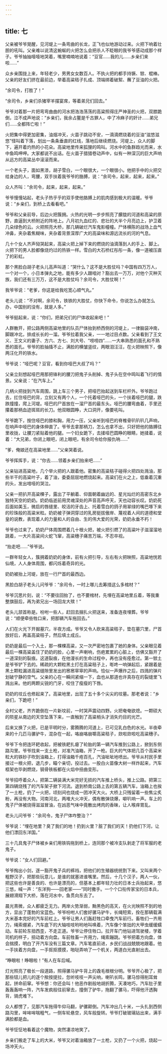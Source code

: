 ```yaml
---
---
---
```

title: 七
---




父亲被爷爷晃醒，见河堤上一条弯曲的长龙，正飞也似地游动过来。火把下响着壮胆的吼叫。父亲难以说清这蜿蜒的火把怎么会把杀人不眨眼的我爷爷感动成那个样子。爷爷抽抽噎噎地哭着，嘴里喃喃地说着：“豆官……我的儿……乡亲们来啦……”

众乡亲围拢上来，年轻老少，男男女女数百人。不执火把的都手持镢、锨、棍棒。父亲的好友们挤在最前边，举着高粱秸子扎成、顶端绑着破絮、蘸了豆油的火把。

“余司令，打胜了！”

“余司令，乡亲们杀猪宰羊摆宴席，等着弟兄们回去。”

爷爷对着那一片把弯弯曲曲的河水把浩浩荡荡的高粱照得庄严神圣的火把，双膝跪倒，泣不成声地说：“乡亲们，我余占鳌是千古罪人，中了冷麻子的奸计……弟兄们……全都阵亡啦！”

火把集中得更加密集，油烟冲天，火苗子跳动不安，一滴滴燃烧着的豆油“滋悠滋悠”怪叫着下落，划出一条条垂直的红线，落地后继续燃烧。河堤上，众人的脚下，遍开着灼热的小花朵。高粱地里传来狐狸的鸣叫。河水中的鱼群趋光而来，水中鱼鸣呷呷。大家都说不出话。在火苗子猎猎卷动声中，似有一种深沉的巨大声响从远方的高粱丛中滚滚而来。

一个老头子，面如黑漆，胡子雪白，一个眼很大，一个眼很小。他把手中的火把交给身边的人，弯腰，双手扶着我爷爷的胳膊，说：“余司令，起来，起来，起来。”

众人齐叫：“余司令，起来，起来，起来。”

爷爷慢慢站起，老头子热乎乎的双手使他胳膊上的肌肉感到极大的温暖。爷爷说：“乡亲们，到桥上去看看吧。”

爷爷和父亲前导，后边火把簇拥。火热的光明一步步照亮了朦胧的河道和高粱的原野，直逼到大桥附近的阵地上。八月初九血红的、悲壮的大半个月亮边上，护卫着几朵绿色的云。火把照亮大桥，那几辆破烂汽车鬼影幢幢。尸体横陈的战场上血气冲鼻，夹杂着焦糊味，夹杂着背景深厚广大的高粱味和源远流长的河的气息。

几十个女人齐声恸哭起来，高粱火把上掉下来的燃烧的油滴落到人的手上、脚上。火把下的男人脸都像烧灼过的热铁一样。雪白的大石桥红彤彤一条，像一道被压直了的彩虹。

那个黑脸白胡子老头儿高声叫道：“哭什么？这不是大胜仗吗？中国有四万万人，一个对一个，小日本弹丸之地，能有多少人跟咱对？豁出去一万万，对他个灭种灭族，我们还有三万万，这不是大胜仗吗？余司令，大胜仗啊！”

我爷爷说：“老爹，你这是给我吃宽心顺气丸。”

老头儿说：“不对啊，余司令，铁铁的大胜仗，你快下命令，你说怎么办就怎么办，中国别的没有，就是人多。”

爷爷挺起来，说：“你们，把弟兄们的尸体收起来吧！”

人群散开，把公路两侧高粱地里的队员尸体抬到桥西侧的河堤上，一律脑袋冲南，脚跟冲北，排成长长的一溜。爷爷拉着我父亲，一一地过目点数。父亲看到了王文义、王文义的妻子、方六、方七、刘大号、“唠唠四”……一大串熟悉的面孔和不熟悉的面孔。爷爷的脸抽搐不止，满脸的横皱竖纹，两眼泪汪汪，在火把映照下，像两汪化开的铁水。

爷爷说：“哑巴呢？豆官，看到你哑巴大叔了吗？”

父亲立刻想起哑巴用那把锋利的腰刀把鬼子头削掉、鬼子头在空中鸣叫着飞行的情景。父亲说：“在汽车上。”

几柄火把拢到汽车周围，跳上车三个男子，把哑巴抬起送到车栏杆外。爷爷跑过去，扛住哑巴的背，立刻又有两个人，一个托着哑巴的头，一个扶着哑巴的腿，跌跌撞撞，爬上河堤。哑巴的尸首放在一溜尸首的最东头。哑巴的腰弯曲着，手里还攥着那柄血迹斑斑的长刀。他双眼圆睁，大口洞开，像要吼叫。

爷爷跪下，按住哑巴的膝和胸，用力一压，父亲听到哑巴的脊椎骨叭叭叭几声响，在响声中哑巴的身体伸直了。爷爷去拿那柄刀，怎么也拿不出，只好把他的胳膊往里收拢，让腰刀紧贴着他的腿。一个妇女跪下，去揉哑巴圆睁的眼睛，她揉着，说着：“大兄弟，你闭上眼吧，闭上眼吧，有余司令给你报仇呐……”

“爹，俺娘还在高粱地里……”父亲哭着说。

爷爷挥挥手，说：“你去……领着乡亲们抬来吧……”

父亲钻进高粱地，几个举火把的人跟着他。密集的高粱秸子碰得火把四处溅油，那些半干的高粱叶子，着了油，委委屈屈地燃烧起来。高粱们在火之上，低垂着沉重的头，发出喑哑的哭泣。

父亲一把扒开高粱稞子，露出了平躺着、仰面朝着幽远的、星光灿烂的高密东北乡独特天空的奶奶。奶奶临逝前用灵魂深处的声音高声呼天，天也动容长叹。奶奶死后面如美玉，微启的唇缝里、皎洁的牙齿上、托着雪白的鸽子用翠绿的嘴巴啄下来的珍珠般的高粱米粒。奶奶被子弹洞穿过的乳房挺拔傲岸、蔑视着人间的道德和堂皇的说教，表现着人的力量和人的自由、生的伟大爱的光荣，奶奶永垂不朽！

爷爷也过来了。奶奶尸体周围燃着几十根火把，被火把引燃了的高粱叶子滋溜溜地跳着，一大片高粱间火蛇飞窜，高粱穗子痛苦万端，不忍卒视。

“抬走吧……”爷爷说。

一群年轻女人，簇拥着奶奶的身体，前有火把引导，左右有火把映照，高粱地恍若仙境，人人身体周围，都闪烁着奇异的光。

奶奶被抬上河堤，放在一行尸首的最西边。

黑脸白胡子老头儿问爷爷：“余司令，一时上哪儿去筹措这么多棺材？”

爷爷沉思片刻，说：“不要往回抬了，也不要棺材，先埋在高粱地里丘着，等我重整旗鼓后，再为弟兄出一场回龙大殡！”

老头儿颔首称是。吩咐一些人，赶回去捆扎火把送来，准备连夜埋葬。爷爷说：“顺便牵些牲口来，把那辆汽车拖回去。”

人们在火光下开掘墓穴，半夜方成。爷爷又令人砍来高粱秸子，垫在墓穴里，尸首放好后，再盖高粱秸子，然后填土成丘。

奶奶是最后一个入土，那一棵棵高粱，又一次严密地包裹了她的身体。父亲眼见着最后一棵高粱盖住了奶奶的脸，心里一声喇响，伤疤累累的心脏上，仿佛又豁开了一道深刻的裂痕。这道裂痕，在他漫长的生命过程中，再也没有痊愈过。第一锨土是爷爷铲下去的。稀疏的大颗粒黑土打在高粱秸子上，嘭咚一响弹起后，紧跟着是黑土颗粒漏进高粱缝隙里发出的窸窸窣窣的声响。恰似一声爆炸之后，四溅的弹片划破宁静的空气。父亲的心在一瞬间紧缩一下，血也从那道也许真存在的裂缝里飞溅出来。他的两颗尖锐的门牙，咬住了瘦瘦的下唇。

奶奶的坟丘也修起来了。高粱地里，出现了五十多个尖尖的坟墓。那老者说：“乡亲们，下跪吧！”

全村父老，齐齐跪倒在一片新坟前，一时哭声震动四野。火把奄奄欲熄。一颗硕大的陨星从南边的天空坠落下来，一直触到了高粱梢头才消失灼目的光芒。

后来又换了火把，已是平明时分，雾腾腾的河道上，已可见乳白色的水光。半夜牵来的十几匹马骡驴牛，混杂在一起，咯崩咯崩嚼高粱秸子，欻啦欻啦吃高粱穗子。

爷爷下令把连环耙收起，把被铁耙扎瘪了轮胎的第一辆汽车推到公路上，掀到东侧路沟里。爷爷找来一支土枪，对准汽油箱，开了一枪。巨大的气体把几百个高粱米粒大的铁砂子吹到油箱上，打得油箱千疮百孔，汽油呲呲地喷出。爷爷从村民手里接过一根火把，退几步，瞄个亲切，投过去。一股白火苗像大树一样炸起来，汽车框架也毕剥燃烧，钢骨铁板都在火焰中扭曲变形。

爷爷招呼着众人，把第二辆装满大米完好无损的汽车推上桥头，推上公路。把第三第四辆烧残了的汽车架子掀下河流。退到桥南公路上去的第五辆汽车，油箱上也挨了一土枪，扔了一火把，顷刻间也烧成一团冲天大火。大桥上只残留着一些焦尘炙粉，再没有大物。河南河北，两堆大火冲天，偶有散弹烧爆，噼叭响一声。车上的鬼子尸体被烧得滋滋冒油，在凶恶气味中竟散出烤肉的香昧，让人喉痒胃乱。

老头儿问爷爷：“余司令，鬼子尸体咋整治？”

爷爷说：“埋在地里？臭了我们的地！扔到火里？脏了我们的天！扔他们下河，让他们漂回东洋国。”

三十几具鬼子尸体被乡亲们用铁钩拖到桥上，连同那个被冷支队剥走了将军服的老鬼子。

爷爷说：“女人们回避。”

爷爷掏出小剑，逐一豁开鬼子兵的裤裆，把他们的生殖器统统割下来。又叫来两个粗野汉子，把那些玩意儿，是谁的就塞进谁嘴里。然后，十几个汉子，两人一伙，把这些也许是善良的、也许是漂亮的，但基本上都年轻力壮的日本士兵抬起来，悠三悠，喊一声：“东洋狗——回老家——”同时撒手。一个个口衔传家宝的日本兵，展翅滑翔下大桥，落在河水中，鱼贯向东去了。

晨光熹微，众人都疲乏无力。两岸火势渐弱，黝黑色的高天，在火光映照不到的地方，显出了蓬勃的宝蓝色。爷爷吩咐人们套好骡马驴牛，长绳短索，拴在那辆载满大米基本完好的汽车前杠上。爷爷让男人们轰赶牲口牵曳汽车前行。畜牲们一齐用力，绳索绷紧，汽车底下的大轴吱吱哟哟地叫唤着，汽车像个笨拙的大甲虫缓缓蠕动。车前轮东扭西歪，不走正道。爷爷让停住牲口。拉开车门他钻进驾驶楼，学着司机的样子，扭动着方向盘。车前牲畜一齐用力，绳索蹦跳。爷爷把着方向盘，体会揣摸，明白了开汽车没有三篇文章。汽车笔直前进，乡民们战战兢兢地跟着。他一手扶着方向盘，一手抠抠摸摸，啪哒弄响了一个机关，两道白光直射出去。

“睁眼啦！睁眼啦！”有人在车后喊。

灯光照亮了极长一段道路，照得骡马驴牛背上的毳毛根根分明。爷爷开心极了，把那些钮儿把儿的逐个揿按提拉，忽听吱吱一声尖响，喇叭长鸣，骡马惊得削耳耸起，拼命前窜。爷爷想：你还会叫！他恶作剧般地胡折腾，天凑地巧，汽车肚子里轰轰轰响一阵，汽车发疯般往前窜去，撞倒了驴牛，拖翻了骡马，吓得他汗透胸背，骑虎难下。

众人都愣了，见那汽车拖得牛仰马翻，驴骡颠倒。汽车冲出几十米，一头扎到西侧路沟里，哞哞哞喘粗气，一侧车轮悬空，风车般旋转。爷爷打破玻璃钻出来，满手满脸都是血。

爷爷怔怔地看着这个魔物，突然凄凉地笑了。

乡亲们搬走了车上的大米，爷爷又对着油箱放了一土枪，又扔了一个火把，烧起一场冲天火。